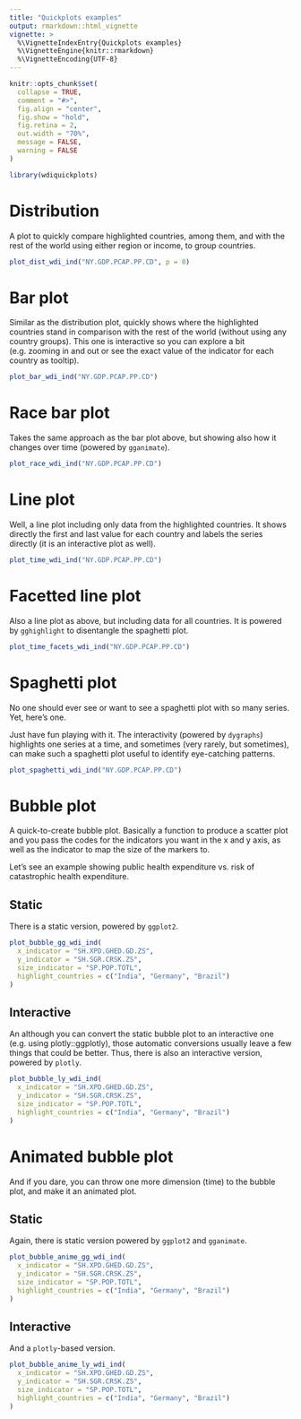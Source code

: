 ```yaml
---
title: "Quickplots examples"
output: rmarkdown::html_vignette
vignette: >
  %\VignetteIndexEntry{Quickplots examples}
  %\VignetteEngine{knitr::rmarkdown}
  %\VignetteEncoding{UTF-8}
---
```


```r
knitr::opts_chunk$set(
  collapse = TRUE,
  comment = "#>",
  fig.align = "center",
  fig.show = "hold",
  fig.retina = 2,
  out.width = "70%",
  message = FALSE,
  warning = FALSE
)
```

```r
library(wdiquickplots)
```


# Distribution

A plot to quickly compare highlighted countries, among them, and with the 
rest of the world using either region or income, to group countries.

```r
plot_dist_wdi_ind("NY.GDP.PCAP.PP.CD", p = 0)
```


# Bar plot

Similar as the distribution plot, quickly shows where the highlighted countries
stand in comparison with the rest of the world (without using any country
groups). This one is interactive so you can explore a bit (e.g. zooming in and 
out or see the exact value of the indicator for each country as tooltip).

```r
plot_bar_wdi_ind("NY.GDP.PCAP.PP.CD")
```

# Race bar plot

Takes the same approach as the bar plot above, but showing also how it changes 
over time (powered by `gganimate`).

```r
plot_race_wdi_ind("NY.GDP.PCAP.PP.CD")
```


# Line plot

Well, a line plot including only data from the highlighted countries. It shows 
directly the first and last value for each country and labels the series 
directly (it is an interactive plot as well).

```r
plot_time_wdi_ind("NY.GDP.PCAP.PP.CD")
```


# Facetted line plot

Also a line plot as above, but including data for all countries.
It is powered by `gghighlight` to disentangle the spaghetti plot.

```r
plot_time_facets_wdi_ind("NY.GDP.PCAP.PP.CD")
```

# Spaghetti plot

No one should ever see or want to see a spaghetti plot with so many series. 
Yet, here's one. 

Just have fun playing with it. The interactivity (powered by `dygraphs`)
highlights one series at a time, and sometimes (very rarely, but sometimes), can 
make such a spaghetti plot useful to identify eye-catching patterns.


```r
plot_spaghetti_wdi_ind("NY.GDP.PCAP.PP.CD")
```

# Bubble plot

A quick-to-create bubble plot. Basically a function to produce a scatter plot
and you pass the codes for the indicators you want in the x and y axis, as well
as the indicator to map the size of the markers to.

Let's see an example showing public health expenditure vs. risk of catastrophic 
health expenditure.

## Static

There is a static version, powered by `ggplot2`.

```r
plot_bubble_gg_wdi_ind(
  x_indicator = "SH.XPD.GHED.GD.ZS",
  y_indicator = "SH.SGR.CRSK.ZS",
  size_indicator = "SP.POP.TOTL",
  highlight_countries = c("India", "Germany", "Brazil")
)
```

## Interactive

An although you can convert the static bubble plot to an interactive one 
(e.g. using plotly::ggplotly), those automatic conversions usually leave 
a few things that could be better. Thus, there is also an interactive version, 
powered by `plotly`.

```r
plot_bubble_ly_wdi_ind(
  x_indicator = "SH.XPD.GHED.GD.ZS",
  y_indicator = "SH.SGR.CRSK.ZS",
  size_indicator = "SP.POP.TOTL",
  highlight_countries = c("India", "Germany", "Brazil")
)
```



# Animated bubble plot

And if you dare, you can throw one more dimension (time) to the bubble plot,
and make it an animated plot.


## Static

Again, there is static version powered by `ggplot2` and `gganimate`.

```r
plot_bubble_anime_gg_wdi_ind(
  x_indicator = "SH.XPD.GHED.GD.ZS",
  y_indicator = "SH.SGR.CRSK.ZS",
  size_indicator = "SP.POP.TOTL",
  highlight_countries = c("India", "Germany", "Brazil")
)
```

## Interactive

And a `plotly`-based version.

```r
plot_bubble_anime_ly_wdi_ind(
  x_indicator = "SH.XPD.GHED.GD.ZS",
  y_indicator = "SH.SGR.CRSK.ZS",
  size_indicator = "SP.POP.TOTL",
  highlight_countries = c("India", "Germany", "Brazil")
)
```

